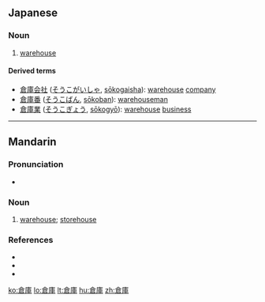 ==Japanese==
{{ja-kanjitab|倉|庫}}

===Noun===
{{ja-noun|k|hira=そうこ|rom=sōko}}

# [[warehouse]]

====Derived terms====
* [[倉庫会社]] ([[そうこがいしゃ]], [[sōkogaisha]]): [[warehouse]] [[company]]
* [[倉庫番]] ([[そうこばん]], [[sōkoban]]): [[warehouseman]]
* [[倉庫業]] ([[そうこぎょう]], [[sōkogyō]]): [[warehouse]] [[business]]

----

==Mandarin==
{{zh-forms|[[仓库]]|[[倉]][[庫]]}}

===Pronunciation===
* {{IPA|[ tsʰaŋ˥˥kʰu˥˩ ]|lang=cmn}}

===Noun===
{{cmn-noun|t|pin=cāngkù|pint=cang1ku4|tra=倉庫|sim=仓库|mw=座|rs=人08}}

# {{Intermediate Mandarin|lang=zh-tw|skey=人08}} [[warehouse]]; [[storehouse]]

===References===
* {{reference-book | last = Wu | first = Jingrong (ed.) | authorlink =  | coauthors =  | year = 1985 | title = The Pinyin CHINESE-ENGLISH DICTIONARY | language = Mandarin/English | publisher = The Commercial Press | location = Beijing, Hong Kong | id = ISBN 0471867969}}
* {{reference-book | last = Shao | first = Jingmin (ed.) | authorlink =  | coauthors =  | year = 2000 | title = HSK Dictionary (HSK汉语水平考试词典) | language = Mandarin/English | publisher = Huadong Teachers College Publishers | location = Shanghai | id = ISBN 7561720785}}
* {{cite web|url=http://www.dreye.com/|title=倉庫|work=Dr. eye|language=Mandarin/English|accessdate=2008-11-02}}

[[ko:倉庫]]
[[lo:倉庫]]
[[lt:倉庫]]
[[hu:倉庫]]
[[zh:倉庫]]